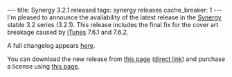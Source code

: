 ---
title: Synergy 3.2.1 released
tags: synergy releases
cache_breaker: 1
---
I'm pleased to announce the availability of the latest release in the [[Synergy]] stable 3.2 series (3.2.1). This release includes the final fix for the cover art breakage caused by [[iTunes]] 7.6.1 and 7.6.2.

A full changelog appears [http://wincent.com/a/products/synergy-classic/history/ here].

You can download the new release from [http://wincent.com/a/products/synergy-classic/download/ this page] ([http://wincent.com/download.php?item=SynergyJaguar.zip direct link]) and purchase a license using [https://secure.wincent.com/a/products/synergy-classic/purchase/ this page].
